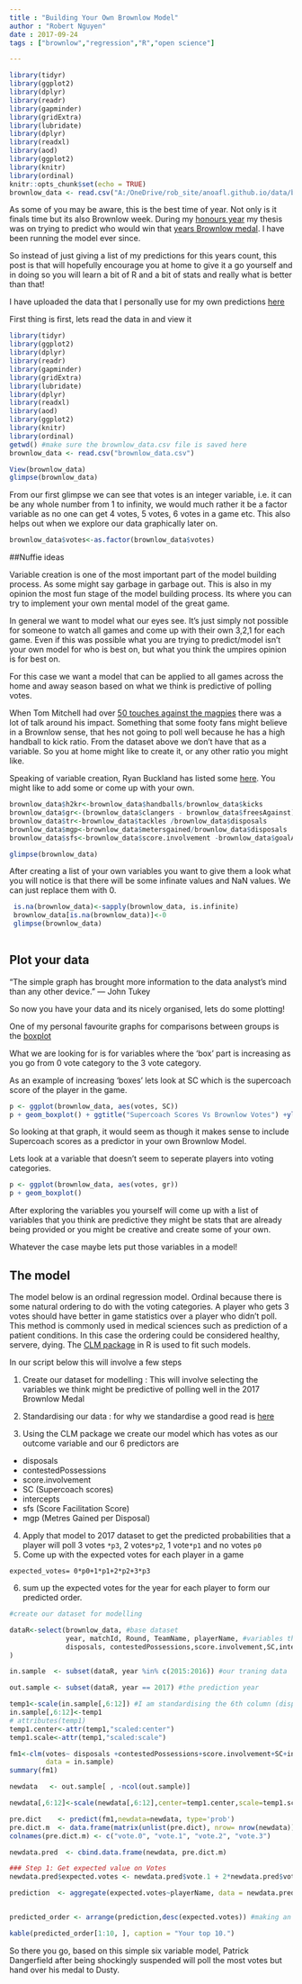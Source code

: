 ```yaml
---
title : "Building Your Own Brownlow Model"
author : "Robert Nguyen"
date : 2017-09-24
tags : ["brownlow","regression","R","open science"]

---
```


```r
library(tidyr)
library(ggplot2)
library(dplyr)
library(readr)
library(gapminder)
library(gridExtra)
library(lubridate)
library(dplyr)
library(readxl)
library(aod)
library(ggplot2)
library(knitr)
library(ordinal)
knitr::opts_chunk$set(echo = TRUE)
brownlow_data <- read.csv("A:/OneDrive/rob_site/anoafl.github.io/data/brownlow_data.csv")

```

As some of you may be aware, this is the best time of year. Not only is it finals time but its also Brownlow week. 
During my [honours year](http://www.maths.uwa.edu.au/students/honours) my thesis was on trying to predict who would win that [years Brownlow medal](http://www.theage.com.au/afl/brownlow-medal/perth-students-mathematical-model-to-predict-afl-brownlow-winner-20140921-10k3k1.html). I have been running the model ever since. 

So instead of just giving a list of my predictions for this years count, this post is that will hopefully encourage you at home to give it a go yourself and in doing so you will learn a bit of R and a bit of stats and really what is better than that!

I have uploaded the data that I personally use for my own predictions [here](https://drive.google.com/open?id=0B2903kNbc39dUjNUWkl2V1ZXTzA)


First thing is first, lets read the data in and view it
```r
library(tidyr)
library(ggplot2)
library(dplyr)
library(readr)
library(gapminder)
library(gridExtra)
library(lubridate)
library(dplyr)
library(readxl)
library(aod)
library(ggplot2)
library(knitr)
library(ordinal)
getwd() #make sure the brownlow_data.csv file is saved here
brownlow_data <- read.csv("brownlow_data.csv")

```

```r
View(brownlow_data)
glimpse(brownlow_data)

```

From our first glimpse we can see that votes is an integer variable, i.e. it can be any whole number from 1 to infinity, we would much rather it be a factor variable as no one can get 4 votes, 5 votes, 6 votes in a game etc. This also helps out when we explore our data graphically later on.

```r
brownlow_data$votes<-as.factor(brownlow_data$votes)
```

##Nuffie ideas

Variable creation is one of the most important part of the model building process. As some might say garbage in garbage out. 
This is also in my opinion the most fun stage of the model building process. Its where you can try to implement your own mental model of the great game. 

In general we want to model what our eyes see. It's just simply not possible for someone to watch all games and come up with their own 3,2,1 for each game. Even if this was possible what you are trying to predict/model isn't your own model for who is best on, but what you think the umpires opinion is for best on. 

For this case we want a model that can be applied to all games across the home and away season based on what we think is predictive of polling votes. 

When Tom Mitchell had over [50 touches against the magpies](http://www.afl.com.au/news/2017-05-21/bucks-clarko-split-on-mitchells-impact) there was a lot of talk around his impact. Something that some footy fans might believe in a Brownlow sense, that hes not going to poll well because he has a high handball to kick ratio. From the dataset above we don't have that as a variable. So you at home might like to create it, or any other ratio you might like. 

Speaking of variable creation, Ryan Buckland has listed some [here](https://onballers.com/2017/08/24/five-new-afl-metrics-and-the-players-who-lead-them-in-2017/). You might like to add some or come up with your own. 

```r
brownlow_data$h2kr<-brownlow_data$handballs/brownlow_data$kicks
brownlow_data$gr<-(brownlow_data$clangers - brownlow_data$freesAgainst)/brownlow_data$disposals
brownlow_data$tr<-brownlow_data$tackles /brownlow_data$disposals
brownlow_data$mgp<-brownlow_data$metersgained/brownlow_data$disposals
brownlow_data$sfs<-brownlow_data$score.involvement -brownlow_data$goalAssists- brownlow_data$goals - brownlow_data$behinds
```



```r
glimpse(brownlow_data)


```

After creating a list of your own variables you want to give them a look what you will notice is that there will be some infinate values and NaN values. We can just replace them with 0.

```r

 is.na(brownlow_data)<-sapply(brownlow_data, is.infinite)
 brownlow_data[is.na(brownlow_data)]<-0
 glimpse(brownlow_data)
 
```

## Plot your data

“The simple graph has brought more information to the data analyst’s mind than any other device.” — John Tukey

So now you have your data and its nicely organised, lets do some plotting!

One of my personal favourite graphs for comparisons between groups is the [boxplot](https://en.wikipedia.org/wiki/Box_plot)

What we are looking for is for variables where the 'box' part is increasing as you go from 0 vote category to the 3 vote category. 

As an example of increasing 'boxes' lets look at SC which is the supercoach score of the player in the game. 

```r
p <- ggplot(brownlow_data, aes(votes, SC))
p + geom_boxplot() + ggtitle("Supercoach Scores Vs Brownlow Votes") +ylab("Supercoach Score")

```

So looking at that graph, it would seem as though it makes sense to include Supercoach scores as a predictor in your own Brownlow Model. 

Lets look at a variable that doesn't seem to seperate players into voting categories. 



```r
p <- ggplot(brownlow_data, aes(votes, gr))
p + geom_boxplot() 

```
After exploring the variables you yourself will come up with a list of variables that you think are predictive they might be stats that are already being provided or you might be creative and create some of your own. 

Whatever the case maybe lets put those variables in a model!

## The model

The model below is an ordinal regression model. Ordinal because there is some natural ordering to do with the voting categories. A player who gets 3 votes should have better in game statistics over a player who didn't poll. This method is commonly used in medical sciences such as prediction of a patient conditions. In this case the ordering could be considered healthy, servere, dying. The [CLM package](https://cran.r-project.org/web/packages/ordinal/ordinal.pdf) in R is used to fit such models.

In our script below this will involve a few steps

1. Create our dataset for modelling : This will involve selecting the variables we think might be predictive of polling well in the 2017 Brownlow Medal

2. Standardising our data : for why we standardise a good read is [here](http://andrewgelman.com/2009/07/11/when_to_standar/)

3. Using the CLM package we create our model which has votes as our outcome variable and our 6 predictors are 
 + disposals
 + contestedPossessions 
 + score.involvement 
 + SC (Supercoach scores)
 + intercepts
 + sfs  (Score Facilitation Score)
 + mgp (Metres Gained per Disposal)
 
4. Apply that model to 2017 dataset to get the predicted probabilities that a player will poll 3 votes `*p3`, 2 votes`*p2`, 1 vote`*p1` and no votes `p0`
5. Come up with the expected votes for each player in a game 

`expected_votes= 0*p0+1*p1+2*p2+3*p3`

6. sum up the expected votes for the year for each player to form our predicted order.

```r
#create our dataset for modelling

dataR<-select(brownlow_data, #base dataset
              year, matchId, Round, TeamName, playerName, #variables that you want for filtering
              disposals, contestedPossessions,score.involvement,SC,intercepts,sfs,mgp,votes #variables that seem predictive?
)

in.sample  <- subset(dataR, year %in% c(2015:2016)) #our traning data

out.sample <- subset(dataR, year == 2017) #the prediction year

temp1<-scale(in.sample[,6:12]) #I am standardising the 6th column (disposals) until the 12th column (mgp)
in.sample[,6:12]<-temp1
# attributes(temp1)
temp1.center<-attr(temp1,"scaled:center")
temp1.scale<-attr(temp1,"scaled:scale")

fm1<-clm(votes~ disposals +contestedPossessions+score.involvement+SC+intercepts+sfs +mgp,
         data = in.sample)
summary(fm1)

newdata   <- out.sample[ , -ncol(out.sample)]

newdata[,6:12]<-scale(newdata[,6:12],center=temp1.center,scale=temp1.scale) 

pre.dict    <- predict(fm1,newdata=newdata, type='prob')
pre.dict.m  <- data.frame(matrix(unlist(pre.dict), nrow= nrow(newdata)))
colnames(pre.dict.m) <- c("vote.0", "vote.1", "vote.2", "vote.3")

newdata.pred  <- cbind.data.frame(newdata, pre.dict.m)

### Step 1: Get expected value on Votes
newdata.pred$expected.votes <- newdata.pred$vote.1 + 2*newdata.pred$vote.2 + 3*newdata.pred$vote.3

prediction  <- aggregate(expected.votes~playerName, data = newdata.pred, FUN = sum )


predicted_order <- arrange(prediction,desc(expected.votes)) #making an ordered table

```

```r

kable(predicted_order[1:10, ], caption = "Your top 10.")

```

So there you go, based on this simple six variable model, Patrick Dangerfield after being shockingly suspended will poll the most votes but hand over his medal to Dusty. 



